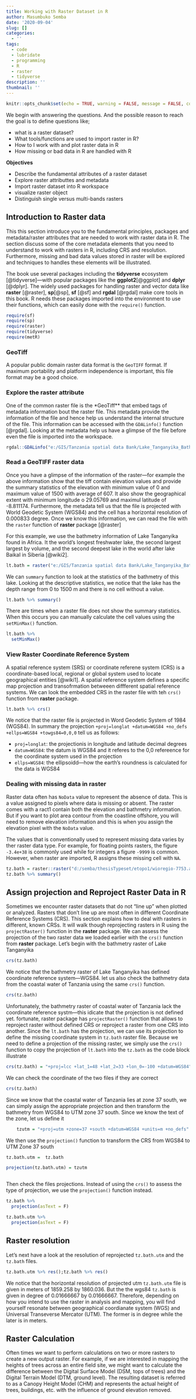 ```yaml
---
title: Working with Raster Dataset in R
author: Masumbuko Semba
date: '2020-09-04'
slug: []
categories:
  - ''
tags:
  - code
  - lubridate
  - programming
  - R
  - raster
  - tidyverse
description: ''
thumbnail: ''
---
```




```r
knitr::opts_chunk$set(echo = TRUE, warning = FALSE, message = FALSE, comment = "")


```

We begin with answering the questions. And the possible reason to reach the goal is to define questions like;

+ what is a raster dataset?
+ What tools/functions are used to import raster in R?
+ How to I work with and plot raster data in R
+ How missing or bad data in R are handled with R

**Objectives**

+ Describe the fundamental attributes of a raster dataset
+ Explore raster attributtes and metadata
+ Import raster dataset into R workspace
+ visualize raster object 
+ Distinguish single versus multi-bands rasters

## Introduction to Raster data

This this section introduce you to the fundamental principles, packages and metadata/raster attributes that are needed to work with raster data in R. The section discuss some of the core metadata elements that you need to understand to work with rasters in R, including CRS and resolution. Furthermore, missing and bad data values stored in raster will be explored and techniques to handles these elements will be illustrated.

The book use several packages including the **tidyverse** ecosystem [@tidyverse]---with popular packages like the **ggplot2**[@ggplot] and **dplyr** [@dplyr]. The widely used packages for handling raster and vector data like **raster** [@raster], **sp**[@sp], **sf** [@sf] and **rgdal** [@rgdal] make core tools in this book. R needs these packages imported into the environment to use their functions, which can easily done with the `require()` function.

```r
require(sf)
require(sp)
require(raster)
require(tidyverse)
require(metR)
```

### GeoTiff
A popular public domain raster data format is the `GeoTIFF` format. If maximum portability and platform independence is important, this file format may be a good choice.

### Explore the raster attribute
One of the common raster file is the *GeoTiff** that embed tags of metadata information bout the raster file. This metadata provide the information of the file and hence help us understand the internal structure of the file. This information can be accessed with the `GDALinfo()` function [@rgdal]. Looking at the metadata help us have a glimpse of the file before even the file is imported into the workspace. 

```r
rgdal::GDALinfo("e:/GIS/Tanzania spatial data Bank/Lake_Tanganyika_Bathymetry/Lake_Tanganyika_Bathymetry/grid/tanganyika_dbm (2013_10_23 20_44_28 UTC).tif")

```

### Read a GeoTIFF raster data

Once you have a glimpse of the information of the raster---for example the above information show that the tiff contain elevation values and provide the summary statistics of the elevation with minimum value of 0 and maximum value of 1500 with average of 607. It also show the geographical extent with minimum longitude o 29.05769 and maximul latitude of -8.811174. Furthermore, the metadata tell us that the file is projected with World Geodetic System (WGS84) and the cell has a horizontal resolution of  0.000833 degree. Once we know this information, we can read the file with the `raster` function of **raster** package [@raster]

For this example, we use the bathmetry information of Lake Tanganyika found in Africa. It the world's longest freshwater lake, the second largest largest by volume, and the second deepest lake in the world after lake Baikal in Siberia [@wiki2]. 

```r
lt.bath = raster("e:/GIS/Tanzania spatial data Bank/Lake_Tanganyika_Bathymetry/Lake_Tanganyika_Bathymetry/grid/tanganyika_dbm (2013_10_23 20_44_28 UTC).tif")
```

We can `summary` function to look at the statistics of the bathmetry of this lake. Looking at the descriptive statistics, we notice that the lake has the depth range from 0 to 1500 m and there is no cell without a value.

```r
lt.bath %>% summary()
```

There are times when a raster file does not show the summary statistics. When this occurs you can manually calculate the cell values using the `setMinMax()` function.
```r
lt.bath %>% 
  setMinMax() 
```


### View Raster Coordinate Reference System
A spatial reference system (SRS) or coordinate referene system (CRS) is a coordinate-based local, regional or global system used to locate geographical entities [@wiki1]. A spatial reference system defines a specific map projection and transofrmation betweeen diffferent spatial reference systems. We can look the embedded CRS in the raster file with teh `crs()` function from **raster** package.

```r
lt.bath %>% crs()
```
We notice that the raster file is projected in Word Geodetic System of 1984 (WGS84). In summary the projection `+proj=longlat +datum=WGS84 +no_defs +ellps=WGS84 +towgs84=0,0,0 ` tell us as follows:

+ `proj=longlat`: the projectionis in longitude and latitude decimal degrees
+ `datum=WGS84`: the datum is WGS84 and it referes to the 0,0 refereence for the coordinate system used in the projection
+ `ellps=WGS84`: the ellipsoidd---how the earth's roundness is calculated for the data is WGS84

### Dealing with missing data in raster
Raster data often has `NoData` value to represent the absence of data. This is a value assigned to pixels where data is missing or absent. The raster comes with a ract1 contain both the elevation and bathmetry information. But if you want to plot area contour from the coastline offshore, you will need to remove elevation information and this is when you assign the elevation pixel with the `NoData` value.  

The values that is conventionally used to represent missing data varies by ther raster data type. For example, for floating points rasters, the figure `-3.4e+38` is commonly used while for integers a figure `-9999` is common. However, when raster are imported, 
R assigns these missing cell with `NA`.

```r

tz.bath = raster::raster("d:/semba/thesisTypeset/etopo1/wioregio-7753.asc")
tz.bath %>% summary()
```


## Assign projection and Reproject Raster Data in R

Sometimes we encounter raster datasets that do not “line up” when plotted or analyzed. Rasters that don’t line up are most often in different Coordinate Reference Systems (CRS). This section explains how to deal with rasters in different, known CRSs. It will walk though reprojecting rasters in R using the `projectRaster()` function in the **raster** package. We can assess the projection of the two raster data we loaded earlier with the `crs()` function from **raster** package. Let's begin with the bathmetry raster of Lake Tanganyika

```r
crs(tz.bath)
```
We notice that the bathmetry raster of Lake Tanganyika has defined coordinate reference system---WGS84. let us also check the bathmetry data from the coastal water of Tanzania using the same `crs()` function.

```r
crs(tz.bath)
```

Unfortunately, the bathmetry raster of coastal water of Tanzania lack the coordinate reference systm---this idicate that the projection is not defined yet. fortunate, raster package has `projectRaster()` function that allows to reproject raster without defined CRS or reproject a raster from one CRS into another. Since the `lt.bath` has the projection, we can use its projection to define the missing coordinate system in `tz.bath` raster file. Because  we need to define a projection of the missing raster,  we simply use the `crs()` function to copy the projection of `lt.bath` into the `tz.bath` as the code block illustrate

```r


crs(tz.bath) = "+proj=lcc +lat_1=48 +lat_2=33 +lon_0=-100 +datum=WGS84"

```

We can check the coordinate of the two files if they are correct

```r

crs(tz.bath)
```

Since we know that the coastal water of Tanzania lies at zone 37 south, we can simply assign the appropriate projection and then transform the bathmetry from WGS84 to UTM zone 37 south. Since we know the text of the zone, let us define it
```r
    tzutm = "+proj=utm +zone=37 +south +datum=WGS84 +units=m +no_defs"
```

We then use the `projection()` function to transform the CRS from WGS84 to UTM Zone 37 south

```r

tz.bath.utm =  tz.bath

projection(tz.bath.utm) = tzutm



```

Then check the files projections. Instead of using the `crs()` to assess the type of projection, we use the `projection()` function instead. 

```r
tz.bath %>% 
  projection(asText = F)

tz.bath.utm %>% 
  projection(asText = F)
```


## Raster resolution
Let’s next have a look at the resolution of reprojected `tz.bath.utm` and the `tz.bath` files.

```r
tz.bath.utm %>% res();tz.bath %>% res()
```
We notice that the horizontal resolution of projected utm `tz.bath.utm` file is given in meters of 1859.258 by 1860.036. But the the wgs84 `tz.bath` is given in degree of 0.01666667 by 0.01666667. Therefore, depending on how you intend to use the raster in analysis and mapping, you will find yourself resonate between geographical coordianate system (WGS) and Universal Transeverse Mercator (UTM). The former is in degree while the later is in meters. 

## Raster Calculation
Often times we want to perform calculations on two or more rasters to create a new output raster. For example, if we are interested in mapping the heights of trees across an entire field site, we might want to calculate the difference between the Digital Surface Model (DSM, tops of trees) and the Digital Terrain Model (DTM, ground level). The resulting dataset is referred to as a Canopy Height Model (CHM) and represents the actual height of trees, buildings, etc. with the influence of ground elevation removed.



<!-- ## Multi-bands satellite imagery -->
<!-- High resolution digital globe multispectral image. Let us explore the image first -->

<!-- ```{r} -->
<!-- rgdal::GDALinfo("e:/GIS/trevor/053575070010_01/053575070010_01_P001_MUL/14AUG19082006-M2AS-053575070010_01_P001.TIF") -->
<!-- ``` -->

<!-- ```{r} -->
<!-- dg = raster("e:/GIS/trevor/053575070010_01/053575070010_01_P001_MUL/14AUG19082006-M2AS-053575070010_01_P001.TIF") -->
<!-- ``` -->

<!-- When we explore the raster file, it tell that the class is raster layer and it has eight bands with spatial resolution of 2 meters.  -->

<!-- ```{r} -->
<!-- dg -->
<!-- ``` -->


<!-- Check for geographical coordinate system -->
<!-- ```{r} -->
<!-- dg %>% projection() -->
<!-- ``` -->


<!-- check for the resolution -->
<!-- ```{r} -->
<!-- res(dg) -->
<!-- ``` -->

<!-- ### Rater Stacks  -->
<!-- The multi-bands raster in R are handled easily with the `stack()` function, which bling all bands of multi-band raster  -->

<!-- ```{r} -->
<!-- dg.bands = stack("e:/GIS/trevor/053575070010_01/053575070010_01_P001_MUL/14AUG19082006-M2AS-053575070010_01_P001.TIF") -->
<!-- ``` -->

<!-- We then preview the attributes embedded in the stacked raster object -->
<!-- ```{r} -->
<!-- dg.bands -->
<!-- ``` -->

<!-- We can view the attributes of each band in the stack with a single output using the `$` operator and call the layer -->
<!-- ```{r} -->
<!-- dg.bands@layers -->
<!-- ``` -->

<!-- ```{r} -->
<!-- plotRGB(dg.bands, r = 3, g = 2, b = 1, scale = 800, stretch = "hist") -->
<!-- ``` -->

<!-- ```{r, eval=FALSE} -->
<!-- b1 = raster("e:/bookdown/spatil_r/landsat_clip_2014/clip_LC81660652014164LGN00_B1.tif") -->
<!-- b2 = raster("e:/bookdown/spatil_r/landsat_clip_2014/clip_LC81660652014164LGN00_B2.tif") -->
<!-- b3 = raster("e:/bookdown/spatil_r/landsat_clip_2014/clip_LC81660652014164LGN00_B3.tif") -->
<!-- b4 = raster("e:/bookdown/spatil_r/landsat_clip_2014/clip_LC81660652014164LGN00_B4.tif") -->
<!-- b5 = raster("e:/bookdown/spatil_r/landsat_clip_2014/clip_LC81660652014164LGN00_B5.tif") -->
<!-- b6 = raster("e:/bookdown/spatil_r/landsat_clip_2014/clip_LC81660652014164LGN00_B6.tif") -->
<!-- b7 = raster("e:/bookdown/spatil_r/landsat_clip_2014/clip_LC81660652014164LGN00_B7.tif") -->



<!-- ``` -->

<!-- ```{r eval=FALSE} -->
<!-- stack(b1, b2, b3) %>% plotRGB(r = 3, g = 2, b = 1, scale = TRUE) -->
<!-- ``` -->


<!-- ## Manipulate raster -->
<!-- ## Raster time series data -->

<!-- ## comparing NDVI from Two different sites  -->